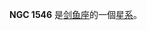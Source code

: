 {{NGCInfoBox|NGCID=NGC 1546|發現者=約翰·弗里德里希·威廉·赫歇爾|發現日期=1834年12月5日|其他編號=ESO 157-12,AM 0413-561,IRAS04134-5611|曆元=J2000.0|赤經=4時14分36.7秒
|赤緯=-56°3'37"|星座=剑鱼座|星體=星系|星等=11|表面亮度=12.8|藍等=11.9}}

'''NGC 1546''' 是[[剑鱼座|剑鱼座]]的一個[[星系|星系]]。

{{NGCReference|1546}}
{{Catalogs|NGC=1546}}